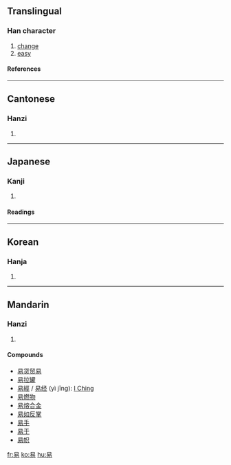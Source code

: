 ==Translingual==
===Han character===
{{Han char|rn=72|rad=日|as=04|sn=8|four=6022<sub>7</sub>|canj=日心竹竹 (APHH)}}
# [[change]]
# [[easy]]
====References====
{{Han ref|kx=0492.030|dkj=13814|dj=0854.080|hdz=21494.010|uh=6613|ud=26131|bh=A9F6|bd=43510}}

----
==Cantonese==
===Hanzi===
{{yue-hanzi|jyut=|y=yi6, yik6}}
# {{defn|Cantonese}}

----
==Japanese==
===Kanji===
{{ja-kanji|grade=5|rs=日04}}
# {{defn|Japanese}} 
====Readings====
{{ja-readings|on=[[えき]] (eki), [[い]] (i)|kun=[[やさしい]] (yasashii), [[かえる]] (kaeru), [[おさめる]] (osameru)}}
 

----
==Korean==
===Hanja===
{{ko-hanja|hangeul=[[역]], [[이]]|eumhun=|rv=yeok, i|mr=yŏk, i|y=yek, i}}
# {{defn|Korean}}

----
==Mandarin==
===Hanzi===
{{cmn-hanzi|pin=[[yì]] (yi4)|wg=i<sup>4</sup>}}
# {{defn|Mandarin}}

====Compounds====
*[[易货贸易]]
*[[易拉罐]]
* [[易經]] / [[易经]] (yì jīng): [[I Ching]]
*[[易燃物]]
*[[易熔合金]]
*[[易如反掌]]
*[[易手]]
*[[易于]]
*[[易帜]]

[[fr:易]]
[[ko:易]]
[[hu:易]]